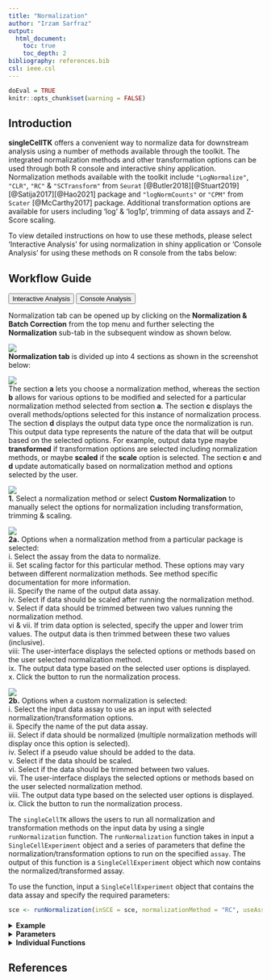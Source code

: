 ```yaml
---
title: "Normalization"
author: "Irzam Sarfraz"
output:
  html_document:
    toc: true
    toc_depth: 2
bibliography: references.bib
csl: ieee.csl
---
```

```r
doEval = TRUE
knitr::opts_chunk$set(warning = FALSE)
```
## Introduction
**singleCellTK** offers a convenient way to normalize data for downstream analysis using a number of methods available through the toolkit. The integrated normalization methods and other transformation options can be used through both R console and interactive shiny application. Normalization methods available with the toolkit include `"LogNormalize"`, `"CLR"`, `"RC"` & `"SCTransform"` from `Seurat` [@Butler2018][@Stuart2019][@Satija2017][@Hao2021] package and `"logNormCounts"` or `"CPM"` from `Scater` [@McCarthy2017] package. Additional transformation options are available for users including 'log' & 'log1p', trimming of data assays and Z-Score scaling. <br> 

To view detailed instructions on how to use these methods, please select 'Interactive Analysis' for using normalization in shiny application or 'Console Analysis' for using these methods on R console from the tabs below:

````{=html}
<head>
<meta name="viewport" content="width=device-width, initial-scale=1">
</head>
<body>
````


## Workflow Guide

````{=html}
<div class="tab">
  <button class="tablinks" onclick="openTab(event, 'interactive')" id="ia-button">Interactive Analysis</button>
  <button class="tablinks" onclick="openTab(event, 'console')" id="console-button">Console Analysis</button>
</div>

<div id="interactive" class="tabcontent">
````

Normalization tab can be opened up by clicking on the **Normalization & Batch Correction** from the top menu and further selecting the **Normalization** sub-tab in the subsequent window as shown below.


![](ui_screenshots/normalization/normalization_1_select_menu.PNG)
<br>
**Normalization tab** is divided up into 4 sections as shown in the screenshot below: <br>

![](ui_screenshots/normalization/normalization_1.PNG)
<br>
The section **a** lets you choose a normalization method, whereas the section **b** allows for various options to be modified and selected for a particular normalization method selected from section **a**. The section **c** displays the overall methods/options selected for this instance of normalization process. The section **d** displays the output data type once the normalization is run. This output data type represents the nature of the data that will be output based on the selected options. For example, output data type maybe **transformed** if transformation options are selected including normalization methods, or maybe **scaled** if the **scale** option is selected. The section **c** and **d** update automatically based on normalization method and options selected by the user. <br>

![](ui_screenshots/normalization/normalization_2.png)
<br>
**1.** Select a normalization method or select **Custom Normalization** to manually select the options for normalization including transformation, trimming & scaling.<br>

![](ui_screenshots/normalization/normalization_3.PNG)
<br>
**2a.** Options when a normalization method from a particular package is selected: <br>
i. Select the assay from the data to normalize. <br>
ii. Set scaling factor for this particular method. These options may vary between different normalization methods. See method specific documentation for more information. <br>
iii. Specify the name of the output data assay. <br>
iv. Select if data should be scaled after running the normalization method. <br>
v. Select if data should be trimmed between two values running the normalization method. <br>
vi & vii. If trim data option is selected, specify the upper and lower trim values. The output data is then trimmed between these two values (inclusive). <br>
viii: The user-interface displays the selected options or methods based on the user selected normalization method. <br>
ix. The output data type based on the selected user options is displayed. <br>
x. Click the button to run the normalization process. <br>

![](ui_screenshots/normalization/normalization_4.PNG)
<br>
**2b.** Options when a custom normalization is selected: <br>
i. Select the input data assay to use as an input with selected normalization/transformation options. <br>
ii. Specify the name of the put data assay. <br>
iii. Select if data should be normalized (multiple normalization methods will display once this option is selected). <br>
iv. Select if a pseudo value should be added to the data. <br>
v. Select if the data should be scaled. <br>
vi. Select if the data should be trimmed between two values. <br>
vii. The user-interface displays the selected options or methods based on the user selected normalization method. <br>
viii. The output data type based on the selected user options is displayed. <br>
ix. Click the button to run the normalization process. <br>



````{=html}
</div>
<div id="console" class="tabcontent">
````

The `singleCellTK` allows the users to run all normalization and
transformation methods on the input data by using a single `runNormalization`
function. The `runNormalization` function takes in input a 
`SingleCellExperiment` object and a series of parameters that define the
normalization/transformation options to run on the specified `assay`. The
output of this function is a `SingleCellExperiment` object which now contains
the normalized/transformed assay.

To use the function, input a `SingleCellExperiment` object that contains the data assay and specify the required parameters:


```r
sce <- runNormalization(inSCE = sce, normalizationMethod = "RC", useAssay = "counts", outAssayName = "RCLogScaledCounts", scale = TRUE, transformation = "log2", pseudocountsBeforeTransform = 1, trim = c(10, -10))
```

````{=html}
<details>
  <summary><b>Example</b></summary>
````  
  
```r
  # Load singleCellTK & pbmc3k example data
  library(singleCellTK)
  sce <- importExampleData(dataset = "pbmc3k")
  # Perform normalization
  sce <- runNormalization(inSCE = sce, normalizationMethod = "RC", useAssay = "counts", outAssayName = "RCLogScaledCounts", scale = TRUE, transformation = "log2", pseudocountsBeforeTransform = 1, trim = c(10, -10))
```

````{=html}
</details> 
  <details>
  <summary><b>Parameters</b></summary>
````

The `runNormalization` function specifies the following parameters:

|Parameter|Description|
|---|---|
|inSCE|Input `SingleCellExperiment` object.|
|useAssay|Specify the input `assay` to use for normalization/transformation.|
|outAssayName|A `character` value indicating the name of the new output assay.|
|normalizationMethod|Specify a normalization method from `"LogNormalize"`, `"CLR"`, `"RC"`, `"SCTransform"`, `"logNormCounts"` or `"CPM"`. If no method is specified, normalization will not be performed.|
|scale|Logical value indicating if Z.Score scaling should be performed or not.|
|seuratScaleFactor|Specify the `scaleFactor` parameter if any of the **seurat** normalization method is selected.|
|transformation|Specify if a transformation should be applied to the input `assay` (if normalization is selected, this transformation is applied after normalization). Available transformation options include `"log2"`, `"log1p"`, `"sqrt"`.|
|pseudocountsBeforeNorm|A `numeric` value to add to the input `assay`  before performing normalization.|
|pseudocountsBeforeTransform|A `numeric` value to add to the input `assay` before performing a transformation.|
|trim|A `numeric(2)` vector that specifies the upper and the lower trim values between (exclusive) which the input `assay` should be trimmed.|
|verbose|A `logical` value indicating if informative/progress messages should be displayed on the console.|

````{=html}
</details>
<details>
  <summary><b>Individual Functions</b></summary>
````

  While the `runNormalization` wrapper function can be used to perform all
  available normalization and transformation options, separate functions are also
  available for all of the included normalization methods. The following functions
  can be used for specific normalization methods:
  
````{=html} 
 <style>
div.offset { background-color:inherit ; border-radius: 5px; margin-left: 15px;}
</style>
<div class = "offset">
<details>
````
    
  <summary>`LogNormalize`, `CLR` or `RC` from **Seurat** [@Butler2018][@Stuart2019] package:</summary> 

```r
  sce <- seuratNormalizeData(inSCE = sce, normalizationMethod = "CLR", useAssay = "counts", normAssayName = "CLRCounts", scaleFactor = 10000, verbose = TRUE)
```
The parameters to the above function include: <br><br>
`inSCE`: an input `SingleCellExperiment` object <br>
`normalizationMethod`: one of the options from "LogNormalize", "CLR" or "RC" <br>
`useAssay`: name of the assay to use for normalization <br>
`normAssayName`: name of the output normalized assay <br>
`scaleFactor`: a numeric value that represents the scaling factor <br>
`verbose`: a logical value indicating if progress should be printed <br><br>

````{=html}
</details>
 <details>
````
    
  <summary>`SCTransform` from **Seurat** [@Butler2018][@Stuart2019][@Hafemeister2019]  package:</summary> 

```r
  sce <- seuratSCTransform(inSCE = sce, useAssay = "counts", normAssayName = "SCTCounts", verbose = TRUE)
```

The parameters to the above function include: <br><br>
`inSCE`: an input `SingleCellExperiment` object <br>
`useAssay`: name of the assay to use for normalization <br>
`normAssayName`: name of the output normalized assay <br>
`verbose`: a logical value indicating if progress should be printed <br><br>

````{=html}
</details>
   <details>
````

  <summary>`logNormCounts` from **Scater** [@McCarthy2017] package:</summary> 

```r
  sce <- scaterlogNormCounts(inSCE = sce, useAssay = "counts", assayName = "logcounts")
```

The parameters to the above function include: <br><br>
`inSCE`: an input `SingleCellExperiment` object <br>
`useAssay`: name of the assay to use for normalization <br>
`assayName`: name of the output normalized assay <br><br>

````{=html}
</details>
<details>
````
    
  <summary>`CPM` from **Scater** [@McCarthy2017] package:</summary> 

```r
  sce <- scaterCPM(inSCE = sce, useAssay = "counts", assayName = "countsCPM")
```

The parameters to the above function include: <br><br>
`inSCE`: an input `SingleCellExperiment` object <br>
`useAssay`: name of the assay to use for normalization <br>
`assayName`: name of the output normalized assay <br><br>

````{=html}
</details>
  <details>
    <summary>Compute <b>Z-Score</b>:</summary> 
````   

```r
  assay(sce, "countsZScore") <- computeZScore(counts = assay(sce, "counts"))
```

The parameters to the above function include: <br><br>
`counts`: input matrix to scale with Z-Score <br><br>

````{=html}
</details>
  <details>
  <summary>Matrix <b>trimming</b>:</summary> 
````

```r
  assay(sce, "countsTrimmed") <- trimCounts(counts = assay(sce, "counts"), trimValue = c(10, -10))
```

The parameters to the above function include: <br><br>
`counts`: an input `SingleCellExperiment` object <br>
`trimValue`: a `numeric(2)` vector with the first value indicating the upper trim value and the second value indicating the lower trim value <br><br>

````{=html} 
</details>
  </div>
    </details> 
      </div>
<script>
document.getElementById("ia-button").click();
</script>
</body>
````

## References